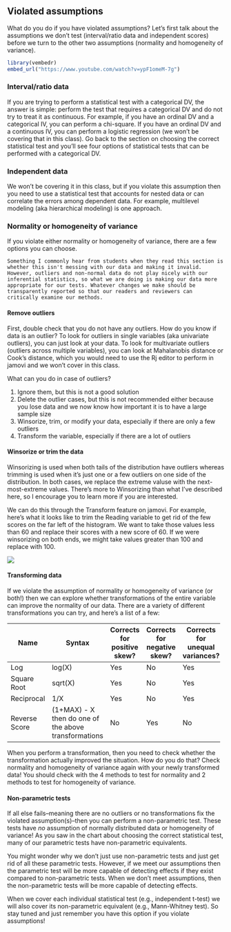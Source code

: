 ## Violated assumptions

What do you do if you have violated assumptions? Let's first talk about the assumptions we don't test (interval/ratio data and independent scores) before we turn to the other two assumptions (normality and homogeneity of variance).

```r
library(vembedr)
embed_url("https://www.youtube.com/watch?v=ypF1omeM-7g")
```

### Interval/ratio data

If you are trying to perform a statistical test with a categorical DV, the answer is simple: perform the test that requires a categorical DV and do not try to treat it as continuous. For example, if you have an ordinal DV and a categorical IV, you can perform a chi-square. If you have an ordinal DV and a continuous IV, you can perform a logistic regression (we won't be covering that in this class). Go back to the section on choosing the correct statistical test and you'll see four options of statistical tests that can be performed with a categorical DV.

### Independent data

We won't be covering it in this class, but if you violate this assumption then you need to use a statistical test that accounts for nested data or can correlate the errors among dependent data. For example, multilevel modeling (aka hierarchical modeling) is one approach.

### Normality or homogeneity of variance

If you violate either normality or homogeneity of variance, there are a few options you can choose.

```block

Something I commonly hear from students when they read this section is whether this isn't messing with our data and making it invalid. However, outliers and non-normal data do not play nicely with our inferential statistics, so what we are doing is making our data more appropriate for our tests. Whatever changes we make should be transparently reported so that our readers and reviewers can critically examine our methods. 
```

#### Remove outliers

First, double check that you do not have any outliers. How do you know if data is an outlier? To look for outliers in single variables (aka univariate outliers), you can just look at your data. To look for multivariate outliers (outliers across multiple variables), you can look at Mahalanobis distance or Cook's distance, which you would need to use the Rj editor to perform in jamovi and we won't cover in this class.

What can you do in case of outliers?

1.  Ignore them, but this is not a good solution
2.  Delete the outlier cases, but this is not recommended either because you lose data and we now know how important it is to have a large sample size
3.  Winsorize, trim, or modify your data, especially if there are only a few outliers
4.  Transform the variable, especially if there are a lot of outliers

#### Winsorize or trim the data

Winsorizing is used when both tails of the distribution have outliers whereas trimming is used when it's just one or a few outliers on one side of the distribution. In both cases, we replace the extreme valuse with the next-most-extreme values. There's more to Winsorizing than what I've described here, so I encourage you to learn more if you are interested.

We can do this through the Transform feature on jamovi. For example, here's what it looks like to trim the Reading variable to get rid of the few scores on the far left of the histogram. We want to take those values less than 60 and replace their scores with a new score of 60. If we were winsorizing on both ends, we might take values greater than 100 and replace with 100.

![](images/03-jamovi/winsorize.png)

#### Transforming data

If we violate the assumption of normality or homogeneity of variance (or both!) then we can explore whether transformations of the entire variable can improve the normality of our data. There are a variety of different transformations you can try, and here's a list of a few:

+---------------+------------------------------------------+-----------------------------+-----------------------------+---------------------------------+
| Name          | Syntax                                   | Corrects for positive skew? | Corrects for negative skew? | Corrects for unequal variances? |
+===============+==========================================+=============================+=============================+=================================+
| Log           | log(X)                                   | Yes                         | No                          | Yes                             |
+---------------+------------------------------------------+-----------------------------+-----------------------------+---------------------------------+
| Square Root   | sqrt(X)                                  | Yes                         | No                          | Yes                             |
+---------------+------------------------------------------+-----------------------------+-----------------------------+---------------------------------+
| Reciprocal    | 1/X                                      | Yes                         | No                          | Yes                             |
+---------------+------------------------------------------+-----------------------------+-----------------------------+---------------------------------+
| Reverse Score | (1+MAX) - X\                             | No                          | Yes                         | No                              |
|               | then do one of the above transformations |                             |                             |                                 |
+---------------+------------------------------------------+-----------------------------+-----------------------------+---------------------------------+

When you perform a transformation, then you need to check whether the transformation actually improved the situation. How do you do that? Check normality and homogeneity of variance again with your newly transformed data! You should check with the 4 methods to test for normality and 2 methods to test for homogeneity of variance.

#### Non-parametric tests

If all else fails--meaning there are no outliers or no transformations fix the violated assumption(s)--then you can perform a non-parametric test. These tests have *no* assumption of normally distributed data or homogeneity of variance! As you saw in the chart about choosing the correct statistical test, many of our parametric tests have non-parametric equivalents.

You might wonder why we don't just use non-parametric tests and just get rid of all these parametric tests. However, if we meet our assumptions then the parametric test will be more capable of detecting effects if they exist compared to non-parametric tests. When we don't meet assumptions, then the non-parametric tests will be more capable of detecting effects.

When we cover each individual statistical test (e.g., independent t-test) we will also cover its non-parametric equivalent (e.g., Mann-Whitney test). So stay tuned and just remember you have this option if you violate assumptions!
